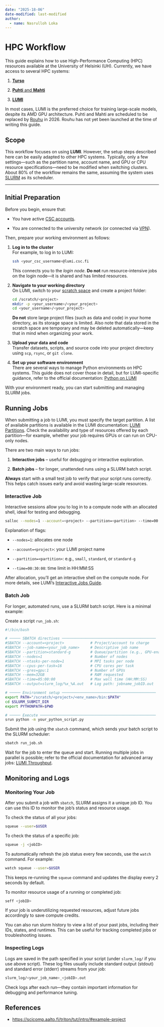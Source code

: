 ```yaml
---
date: "2025-18-06"
date-modified: last-modified
author:
  - name: Nasrulloh Loka
---
```


# HPC Workflow

This guide explains how to use High-Performance Computing (HPC) resources available at the University of Helsinki (UH). Currently, we have access to several HPC systems:

1. [**Turso**](https://version.helsinki.fi/it-for-science/hpc/-/wikis/home)

2. [**Puhti** and **Mahti**](https://docs.csc.fi/computing/)

3. [**LUMI**](https://docs.lumi-supercomputer.eu/)

In most cases, LUMI is the preferred choice for training large-scale models, despite its AMD GPU architecture. Puhti and Mahti are scheduled to be replaced by [Rouhu](https://docs.csc.fi/computing/systems-roihu/) in 2026. Rouhu has not yet been launched at the time of writing this guide.

## Scope

This workflow focuses on using **LUMI**. However, the setup steps described here can be easily adapted to other HPC systems. Typically, only a few settings—such as the partition name, account name, and GPU or CPU resource specifications—need to be modified when switching clusters. About 80% of the workflow remains the same, assuming the system uses [SLURM](https://slurm.schedmd.com/quickstart.html) as its scheduler.

---

## Initial Preparation

Before you begin, ensure that:

- You have active [CSC accounts](https://my.csc.fi/).
    
- You are connected to the university network (or connected via [VPN](https://helpdesk.it.helsinki.fi/en/logging-and-connections/networks/connections-outside-university)).
    

Then, prepare your working environment as follows:

1. **Log in to the cluster**  
    For example, to log in to LUMI:
    
    ```bash
    ssh <your_csc_username>@lumi.csc.fi
    ```
    
    This connects you to the _login node_. **Do not** run resource-intensive jobs on the login node—it is shared and has limited resources.
    
2. **Navigate to your working directory**  
    On LUMI, switch to your [scratch space](https://docs.lumi-supercomputer.eu/storage/#__tabbed_1_3) and create a project folder:
    
    ```bash
    cd /scratch/<project>
    mkdir -p <your_username>/<your_project>
    cd <your_username>/<your_project>
    ```

    **Do not** store large project files (such as data and code) in your home directory, as its storage space is limited. Also note that data stored in the scratch space are temporary and may be deleted automatically—keep that in mind when organizing your work.

    
3. **Upload your data and code**  
    Transfer datasets, scripts, and source code into your project directory using `scp`, `rsync`, or `git clone`.
    
4. **Set up your software environment**  
    There are several ways to manage Python environments on HPC systems. This guide does not cover those in detail, but for LUMI-specific guidance, refer to the official documentation: [Python on LUMI](https://docs.lumi-supercomputer.eu/software/installing/python/)
    

With your environment ready, you can start submitting and managing SLURM jobs.

## Running Jobs

When submitting a job to LUMI, you must specify the target partition. A list of available partitions is available in the LUMI documentation: [LUMI Partitions](https://docs.lumi-supercomputer.eu/runjobs/scheduled-jobs/partitions/). Check the availability and type of resources offered by each partition—for example, whether your job requires GPUs or can run on CPU-only nodes.

There are two main ways to run jobs:

1. **Interactive jobs** – useful for debugging or interactive exploration.

2. **Batch jobs** – for longer, unattended runs using a SLURM batch script.

**Always** start with a small test job to verify that your script runs correctly. This helps catch issues early and avoid wasting large-scale resources.

### Interactive Job

Interactive sessions allow you to log in to a compute node with an allocated shell, ideal for testing and debugging.

```bash
salloc --nodes=1 --account=<project> --partition=<partition> --time=00:30:00
```

Explanation of flags:

- `--nodes=1`: allocates one node

- `--account=<project>`: your LUMI project name
    
- `--partition=<partition>`: e.g., `small`, `standard`, or `standard-g`
    
- `--time=00:30:00`: time limit in HH:MM:SS
    

After allocation, you’ll get an interactive shell on the compute node. For more details, see LUMI's [Interactive Jobs Guide](https://docs.lumi-supercomputer.eu/runjobs/scheduled-jobs/interactive/).

### Batch Job

For longer, automated runs, use a SLURM batch script. Here is a minimal example:

Create a script `run_job.sh`:

```bash
#!/bin/bash

# ───── SBATCH directives ───────────────────────────────────────────
#SBATCH --account=<project>            # Project/account to charge
#SBATCH --job-name=<your_job_name>     # Descriptive job name
#SBATCH --partition=standard-g         # Queue/partition (e.g., GPU-enabled)
#SBATCH --nodes=1                      # Number of nodes
#SBATCH --ntasks-per-node=1            # MPI tasks per node
#SBATCH --cpus-per-task=16             # CPU cores per task
#SBATCH --gres=gpu:1                   # Number of GPUs
#SBATCH --mem=32GB                     # RAM requested
#SBATCH --time=05:00:00                # Max wall time (HH:MM:SS)
#SBATCH --output=slurm_log/%x_%A.out   # Log path: jobname_jobID.out

# ───── Environment setup ───────────────────────────────────────────
export PATH="/scratch/<project>/<env_name>/bin:$PATH"
cd $SLURM_SUBMIT_DIR
export PYTHONPATH=$PWD

# ───── Execute ─────────────────────────────────────────────────────
srun python -m your_python_script.py
```

Submit the job using the `sbatch` command, which sends your batch script to the SLURM scheduler:

```bash
sbatch run_job.sh
```

Wait for the job to enter the queue and start. Running multiple jobs in parallel is possible; refer to the official documentation for advanced array jobs: [LUMI Throughput](https://docs.lumi-supercomputer.eu/runjobs/scheduled-jobs/throughput/).

## Monitoring and Logs

### Monitoring Your Job

After you submit a job with `sbatch`, SLURM assigns it a unique job ID. You can use this ID to monitor the job's status and resource usage.

To check the status of all your jobs:

```bash
squeue --user=$USER
```

To check the status of a specific job:

```bash
squeue -j <jobID>
```

To automatically refresh the job status every few seconds, use the `watch` command. For example:

```bash
watch squeue --user=$USER
```

This keeps re-running the `squeue` command and updates the display every 2 seconds by default.

To monitor resource usage of a running or completed job:

```bash
seff <jobID>
```

If your job is underutilizing requested resources, adjust future jobs accordingly to save compute credits.

You can also run slurm history to view a list of your past jobs, including their IDs, states, and runtimes. This can be useful for tracking completed jobs or troubleshooting issues.

### Inspecting Logs

Logs are saved in the path specified in your script (under `slurm_log/` if you use above script). These log files usually include standard output (stdout) and standard error (stderr) streams from your job:

```bash
slurm_log/<your_job_name>_<jobID>.out
```

Check logs after each run—they contain important information for debugging and performance tuning.

## References

- [https://scicomp.aalto.fi/triton/tut/intro/#example-project](https://scicomp.aalto.fi/triton/tut/intro/#example-project)